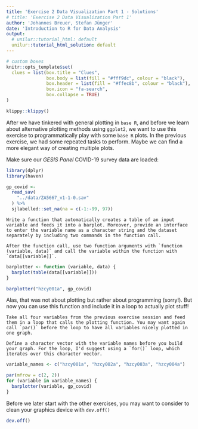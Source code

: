 ```yaml
---
title: 'Exercise 2 Data Visualization Part 1 - Solutions'
# title: 'Exercise 2 Data Visualization Part 1'
author: 'Johannes Breuer, Stefan Jünger'
date: 'Introduction to R for Data Analysis'
output:
  # unilur::tutorial_html: default
  unilur::tutorial_html_solution: default
---
```


```r
# custom boxes
knitr::opts_template$set(
  clues = list(box.title = "Clues",
               box.body = list(fill = "#fff9dc", colour = "black"),
               box.header = list(fill = "#ffec8b", colour = "black"),
               box.icon = "fa-search",
               box.collapse = TRUE)
)
```

```r
klippy::klippy()
```

After we have tinkered with general plotting in `base R`, and before we learn about alternative plotting methods using `ggplot2`, we want to use this exercise to programmatically play with some `base R` plots. In the previous exercise, we had some repeated tasks to perform. Maybe we can find a more elegant way of creating multiple plots.

Make sure our *GESIS Panel* COVID-19 survey data are loaded:

```r
library(dplyr)
library(haven)

gp_covid <- 
  read_sav(
    "../data/ZA5667_v1-1-0.sav"
  ) %>% 
  sjlabelled::set_na(na = c(-1:-99, 97))
```

```block
Write a function that automatically creates a table of an input variable and feeds it into a barplot. Moreover, provide an interface to enter the variable name as a character string and the dataset separately by including two commands in the function call.
```

```block
After the function call, use two function arguments with `function (variable, data)` and call the variable within the function with `data[[variable]]`.
```

```r
barplotter <- function (variable, data) {
  barplot(table(data[[variable]]))
}

barplotter("hzcy001a", gp_covid)
```

Alas, that was not about plotting but rather about programming (sorry!). But now you can use this function and include it in a loop to actually plot stuff!

```block
Take all four variables from the previous exercise session and feed them in a loop that calls the plotting function. You may want again call `par()` before the loop to have all variables nicely plotted in one graph.
```

```block
Define a character vector with the variable names before you build your graph. For the loop, I'd suggest using a `for()` loop, which iterates over this character vector.
```

```r
variable_names <- c("hzcy001a", "hzcy002a", "hzcy003a", "hzcy004a")

par(mfrow = c(2, 2))
for (variable in variable_names) {
  barplotter(variable, gp_covid)
}
```

Before we later start with the other exercises, you may want to consider to clean your graphics device with `dev.off()`

```r
dev.off()
```